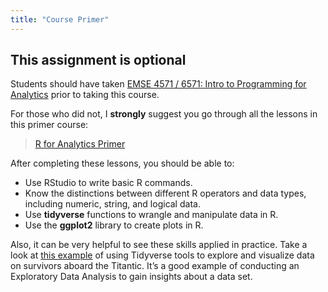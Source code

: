 ```yaml
---
title: "Course Primer"
---
```


## This assignment is optional

Students should have taken [EMSE 4571 / 6571: Intro to Programming for Analytics](https://p4a.seas.gwu.edu/) prior to taking this course.

For those who did not, I **strongly** suggest you go through all the lessons in this primer course:

> [R for Analytics Primer](http://jhelvy.github.io/r4aPrimer/)

After completing these lessons, you should be able to:

 - Use RStudio to write basic R commands.
 - Know the distinctions between different R operators and data types, including numeric, string, and logical data.
 - Use **tidyverse** functions to wrangle and manipulate data in R.
 - Use the **ggplot2** library to create plots in R.

Also, it can be very helpful to see these skills applied in practice. Take a look at [this example](https://www.datacamp.com/community/tutorials/tidyverse-tutorial-r) of using Tidyverse tools to explore and visualize data on survivors aboard the Titantic. It's a good example of conducting an Exploratory Data Analysis to gain insights about a data set.
